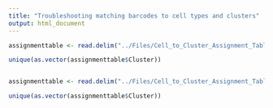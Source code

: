 ```yaml
---
title: "Troubleshooting matching barcodes to cell types and clusters"
output: html_document
---
```





```R

assignmenttable <- read.delim("../Files/Cell_to_Cluster_Assignment_Table_Initial.tsv")

unique(as.vector(assignmenttable$Cluster))



```



```R

assignmenttable <- read.delim("../Files/Cell_to_Cluster_Assignment_Table.tsv")

unique(as.vector(assignmenttable$Cluster))

```
